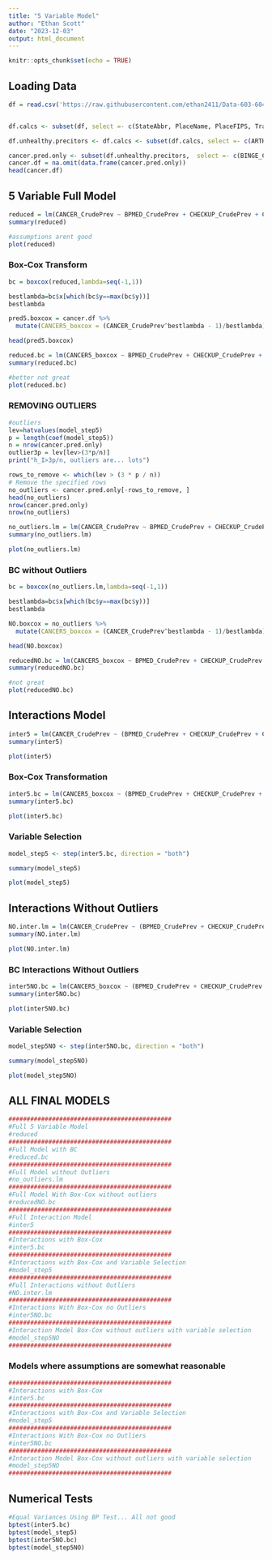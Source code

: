 ```yaml
---
title: "5 Variable Model"
author: "Ethan Scott"
date: "2023-12-03"
output: html_document
---
```


```r
knitr::opts_chunk$set(echo = TRUE)
```

## Loading Data

```r
df = read.csv('https://raw.githubusercontent.com/ethan2411/Data-603-604/main/603%20Data/500_Cities__Census_Tract-level_Data__GIS_Friendly_Format___2019_release_20231106.csv')


df.calcs <- subset(df, select =- c(StateAbbr, PlaceName, PlaceFIPS, TractFIPS,Place_TractID,Population2010, ACCESS2_Crude95CI, ARTHRITIS_Crude95CI, BINGE_Crude95CI, BPHIGH_Crude95CI, BPMED_Crude95CI, CANCER_Crude95CI, CASTHMA_Crude95CI, CHD_Crude95CI, CHECKUP_Crude95CI, CHOLSCREEN_Crude95CI, COLON_SCREEN_Crude95CI,COPD_Crude95CI, COREM_Crude95CI, COREW_Crude95CI, CSMOKING_Crude95CI, DENTAL_Crude95CI,DIABETES_Crude95CI,  HIGHCHOL_Crude95CI, KIDNEY_Crude95CI, LPA_Crude95CI, MAMMOUSE_Crude95CI, MHLTH_Crude95CI, OBESITY_Crude95CI, PAPTEST_Crude95CI, PHLTH_Crude95CI, SLEEP_Crude95CI, STROKE_Crude95CI, TEETHLOST_Crude95CI, Geolocation))

df.unhealthy.precitors <- df.calcs <- subset(df.calcs, select =- c(ARTHRITIS_CrudePrev, BPHIGH_CrudePrev, CASTHMA_CrudePrev, CHD_CrudePrev, COPD_CrudePrev, DIABETES_CrudePrev, HIGHCHOL_CrudePrev, KIDNEY_CrudePrev, MAMMOUSE_CrudePrev, MHLTH_CrudePrev, PHLTH_CrudePrev, STROKE_CrudePrev))

cancer.pred.only <- subset(df.unhealthy.precitors,  select =- c(BINGE_CrudePrev, CSMOKING_CrudePrev, LPA_CrudePrev, OBESITY_CrudePrev, SLEEP_CrudePrev))
cancer.df = na.omit(data.frame(cancer.pred.only))
head(cancer.df)
```

## 5 Variable Full Model

```r
reduced = lm(CANCER_CrudePrev ~ BPMED_CrudePrev + CHECKUP_CrudePrev + CHOLSCREEN_CrudePrev + COLON_SCREEN_CrudePrev + COREM_CrudePrev + PAPTEST_CrudePrev, data = df.unhealthy.precitors)
summary(reduced)
```

```r
#assumptions arent good
plot(reduced)
```

### Box-Cox Transform

```r
bc = boxcox(reduced,lambda=seq(-1,1))

bestlambda=bc$x[which(bc$y==max(bc$y))]
bestlambda
```

```r
pred5.boxcox = cancer.df %>%
  mutate(CANCER5_boxcox = (CANCER_CrudePrev^bestlambda - 1)/bestlambda)

head(pred5.boxcox)
```

```r
reduced.bc = lm(CANCER5_boxcox ~ BPMED_CrudePrev + CHECKUP_CrudePrev + CHOLSCREEN_CrudePrev + COLON_SCREEN_CrudePrev + COREM_CrudePrev + PAPTEST_CrudePrev, data = pred5.boxcox)
summary(reduced.bc)
```

```r
#better not great
plot(reduced.bc)
```

### REMOVING OUTLIERS

```r
#outliers
lev=hatvalues(model_step5)
p = length(coef(model_step5))
n = nrow(cancer.pred.only)
outlier3p = lev[lev>(3*p/n)]
print("h_I>3p/n, outliers are... lots")

rows_to_remove <- which(lev > (3 * p / n))
# Remove the specified rows
no_outliers <- cancer.pred.only[-rows_to_remove, ]
head(no_outliers)
nrow(cancer.pred.only)
nrow(no_outliers)
```

```r
no_outliers.lm = lm(CANCER_CrudePrev ~ BPMED_CrudePrev + CHECKUP_CrudePrev + CHOLSCREEN_CrudePrev + COLON_SCREEN_CrudePrev + COREM_CrudePrev + PAPTEST_CrudePrev, data = no_outliers)
summary(no_outliers.lm)
```

```r
plot(no_outliers.lm)
```

### BC without Outliers

```r
bc = boxcox(no_outliers.lm,lambda=seq(-1,1))

bestlambda=bc$x[which(bc$y==max(bc$y))]
bestlambda
```

```r
NO.boxcox = no_outliers %>%
  mutate(CANCER5_boxcox = (CANCER_CrudePrev^bestlambda - 1)/bestlambda)

head(NO.boxcox)
```

```r
reducedNO.bc = lm(CANCER5_boxcox ~ BPMED_CrudePrev + CHECKUP_CrudePrev + CHOLSCREEN_CrudePrev + COLON_SCREEN_CrudePrev + COREM_CrudePrev + PAPTEST_CrudePrev, data = NO.boxcox)
summary(reducedNO.bc)
```

```r
#not great
plot(reducedNO.bc)
```

## Interactions Model

```r
inter5 = lm(CANCER_CrudePrev ~ (BPMED_CrudePrev + CHECKUP_CrudePrev + CHOLSCREEN_CrudePrev + COLON_SCREEN_CrudePrev + COREM_CrudePrev + PAPTEST_CrudePrev)^2, data = df.unhealthy.precitors)
summary(inter5)
```

```r
plot(inter5)
```

### Box-Cox Transformation

```r
inter5.bc = lm(CANCER5_boxcox ~ (BPMED_CrudePrev + CHECKUP_CrudePrev + CHOLSCREEN_CrudePrev + COLON_SCREEN_CrudePrev + COREM_CrudePrev + PAPTEST_CrudePrev)^2, data = pred5.boxcox)
summary(inter5.bc)
```

```r
plot(inter5.bc)
```

### Variable Selection

```r
model_step5 <- step(inter5.bc, direction = "both")
```

```r
summary(model_step5)
```

```r
plot(model_step5)
```

## Interactions Without Outliers

```r
NO.inter.lm = lm(CANCER_CrudePrev ~ (BPMED_CrudePrev + CHECKUP_CrudePrev + CHOLSCREEN_CrudePrev + COLON_SCREEN_CrudePrev + COREM_CrudePrev + PAPTEST_CrudePrev)^2, data = no_outliers)
summary(NO.inter.lm)
```

```r
plot(NO.inter.lm)
```

### BC Interactions Without Outliers

```r
inter5NO.bc = lm(CANCER5_boxcox ~ (BPMED_CrudePrev + CHECKUP_CrudePrev + CHOLSCREEN_CrudePrev + COLON_SCREEN_CrudePrev + COREM_CrudePrev + PAPTEST_CrudePrev)^2, data = NO.boxcox)
summary(inter5NO.bc)
```

```r
plot(inter5NO.bc)
```

### Variable Selection

```r
model_step5NO <- step(inter5NO.bc, direction = "both")
```

```r
summary(model_step5NO)
```

```r
plot(model_step5NO)
```

## ALL FINAL MODELS

```r
#############################################
#Full 5 Variable Model
#reduced
#############################################
#Full Model with BC
#reduced.bc
#############################################
#Full Model without Outliers
#no_outliers.lm
#############################################
#Full Model With Box-Cox without outliers
#reducedNO.bc
#############################################
#Full Interaction Model
#inter5
#############################################
#Interactions with Box-Cox
#inter5.bc
#############################################
#Interactions with Box-Cox and Variable Selection
#model_step5
#############################################
#Full Interactions without Outliers
#NO.inter.lm
#############################################
#Interactions With Box-Cox no Outliers
#inter5NO.bc
#############################################
#Interaction Model Box-Cox without outliers with variable selection
#model_step5NO
#############################################
```

### Models where assumptions are somewhat reasonable

```r
#############################################
#Interactions with Box-Cox
#inter5.bc
#############################################
#Interactions with Box-Cox and Variable Selection
#model_step5
#############################################
#Interactions With Box-Cox no Outliers
#inter5NO.bc
#############################################
#Interaction Model Box-Cox without outliers with variable selection
#model_step5NO
#############################################
```

## Numerical Tests

```r
#Equal Variances Using BP Test... All not good
bptest(inter5.bc)
bptest(model_step5)
bptest(inter5NO.bc)
bptest(model_step5NO)
```

